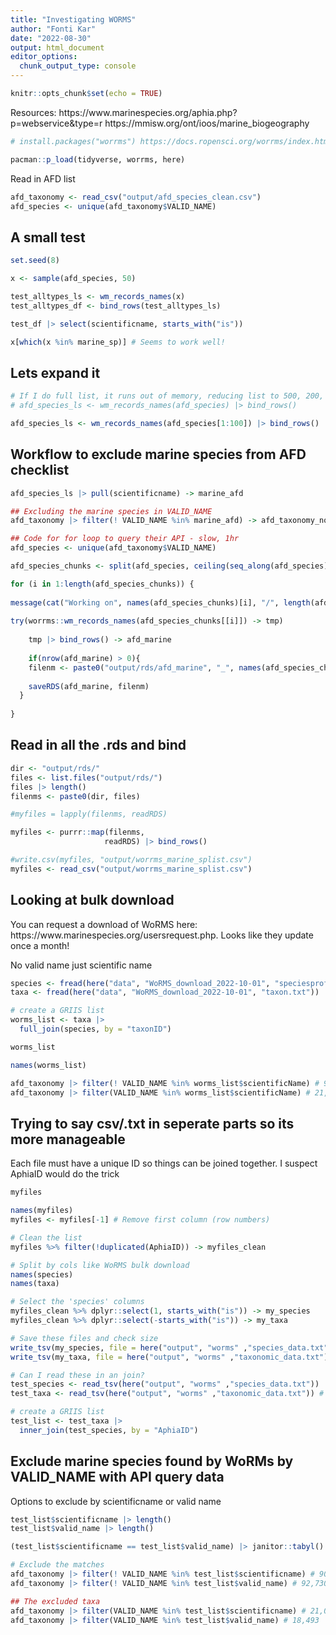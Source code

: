 ```yaml
---
title: "Investigating WORMS"
author: "Fonti Kar"
date: "2022-08-30"
output: html_document
editor_options: 
  chunk_output_type: console
---
```


```r
knitr::opts_chunk$set(echo = TRUE)
```
Resources: 
https://www.marinespecies.org/aphia.php?p=webservice&type=r
https://mmisw.org/ont/ioos/marine_biogeography
```r
# install.packages("worrms") https://docs.ropensci.org/worrms/index.html

pacman::p_load(tidyverse, worrms, here)
```

Read in AFD list

```r
afd_taxonomy <- read_csv("output/afd_species_clean.csv")
afd_species <- unique(afd_taxonomy$VALID_NAME) 
```

## A small test

```r
set.seed(8)

x <- sample(afd_species, 50) 

test_alltypes_ls <- wm_records_names(x)
test_alltypes_df <- bind_rows(test_alltypes_ls)

test_df |> select(scientificname, starts_with("is")) 

x[which(x %in% marine_sp)] # Seems to work well! 

```

## Lets expand it

```r
# If I do full list, it runs out of memory, reducing list to 500, 200, 100 seems to work
# afd_species_ls <- wm_records_names(afd_species) |> bind_rows() 

afd_species_ls <- wm_records_names(afd_species[1:100]) |> bind_rows()
```

## Workflow to exclude marine species from AFD checklist

```r
afd_species_ls |> pull(scientificname) -> marine_afd

## Excluding the marine species in VALID_NAME
afd_taxonomy |> filter(! VALID_NAME %in% marine_afd) -> afd_taxonomy_nomarine
```

```r
## Code for for loop to query their API - slow, 1hr 
afd_species <- unique(afd_taxonomy$VALID_NAME) 

afd_species_chunks <- split(afd_species, ceiling(seq_along(afd_species)/120))

for (i in 1:length(afd_species_chunks)) {
  
message(cat("Working on", names(afd_species_chunks)[i], "/", length(afd_species_chunks)))
  
try(worrms::wm_records_names(afd_species_chunks[[i]]) -> tmp)
    
    tmp |> bind_rows() -> afd_marine
    
    if(nrow(afd_marine) > 0){
    filenm <- paste0("output/rds/afd_marine", "_", names(afd_species_chunks)[i], ".rds")
  
    saveRDS(afd_marine, filenm)
  }
  
}
```

## Read in all the .rds and bind

```r
dir <- "output/rds/"
files <- list.files("output/rds/") 
files |> length()
filenms <- paste0(dir, files)

#myfiles = lapply(filenms, readRDS)

myfiles <- purrr::map(filenms, 
                     readRDS) |> bind_rows()

#write.csv(myfiles, "output/worrms_marine_splist.csv")
myfiles <- read_csv("output/worrms_marine_splist.csv")
```

## Looking at bulk download

You can request a download of WoRMS here: https://www.marinespecies.org/usersrequest.php. 
Looks like they update once a month!

No valid name just scientific name

```r
species <- fread(here("data", "WoRMS_download_2022-10-01", "speciesprofile.txt"))
taxa <- fread(here("data", "WoRMS_download_2022-10-01", "taxon.txt"))

# create a GRIIS list
worms_list <- taxa |>  
  full_join(species, by = "taxonID") 

worms_list

names(worms_list)

afd_taxonomy |> filter(! VALID_NAME %in% worms_list$scientificName) # 91,550
afd_taxonomy |> filter(VALID_NAME %in% worms_list$scientificName) # 21,046 species excluded
```

## Trying to say csv/.txt in seperate parts so its more manageable

Each file must have a unique ID so things can be joined together. I suspect AphiaID would do the trick

```r
myfiles

names(myfiles)
myfiles <- myfiles[-1] # Remove first column (row numbers)

# Clean the list
myfiles %>% filter(!duplicated(AphiaID)) -> myfiles_clean

# Split by cols like WoRMS bulk download
names(species)
names(taxa)

# Select the 'species' columns
myfiles_clean %>% dplyr::select(1, starts_with("is")) -> my_species
myfiles_clean %>% dplyr::select(-starts_with("is")) -> my_taxa

# Save these files and check size
write_tsv(my_species, file = here("output", "worms" ,"species_data.txt")) # 463 KB
write_tsv(my_taxa, file = here("output", "worms" ,"taxonomic_data.txt")) #14 MB

# Can I read these in an join?
test_species <- read_tsv(here("output", "worms" ,"species_data.txt"))
test_taxa <- read_tsv(here("output", "worms" ,"taxonomic_data.txt")) # Throw warnings

# create a GRIIS list
test_list <- test_taxa |>  
  inner_join(test_species, by = "AphiaID") 
```

## Exclude marine species found by WoRMs by VALID_NAME with API query data

Options to exclude by scientificname or valid name

```r
test_list$scientificname |> length()
test_list$valid_name |> length()

(test_list$scientificname == test_list$valid_name) |> janitor::tabyl()

# Exclude the matches
afd_taxonomy |> filter(! VALID_NAME %in% test_list$scientificname) # 90,230
afd_taxonomy |> filter(! VALID_NAME %in% test_list$valid_name) # 92,730

## The excluded taxa
afd_taxonomy |> filter(VALID_NAME %in% test_list$scientificname) # 21,004 species excluded
afd_taxonomy |> filter(VALID_NAME %in% test_list$valid_name) # 18,493  species excluded
```

